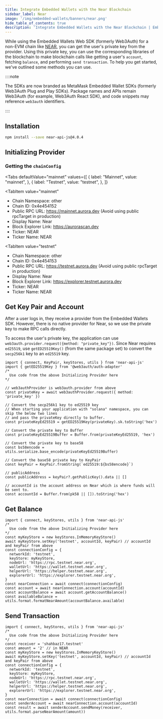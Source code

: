 ```yaml
---
title: Integrate Embedded Wallets with the Near Blockchain
sidebar_label: Near
image: '/img/embedded-wallets/banners/near.png'
hide_table_of_contents: true
description: 'Integrate Embedded Wallets with the Near Blockchain | Embedded Wallets'
---
```



While using the Embedded Wallets Web SDK (formerly Web3Auth) for a non-EVM chain like [NEAR](https://near.org/), you can get the user's private key from the provider. Using this private key, you can use the corresponding libraries of the blockchain to make blockchain calls like getting a user's `account`, fetching `balance`, and performing `send transaction`. To help you get started, we've outlined some methods you can use.

::::note

The SDKs are now branded as MetaMask Embedded Wallet SDKs (formerly Web3Auth Plug and Play SDKs). Package names and APIs remain Web3Auth (for example, Web3Auth React SDK), and code snippets may reference `web3auth` identifiers.

::::

## Installation

```bash npm2yarn
npm install --save near-api-js@4.0.4
```

## Initializing Provider

### Getting the `chainConfig`

<Tabs
 defaultValue="mainnet"
  values={[
    { label: "Mainnet", value: "mainnet", },
    { label: "Testnet", value: "testnet", },
  ]}
>
<TabItem
  value="mainnet"
>

- Chain Namespace: other
- Chain ID: 0x4e454152
- Public RPC URL: https://mainnet.aurora.dev (Avoid using public rpcTarget in production)
- Display Name: Near
- Block Explorer Link: https://aurorascan.dev
- Ticker: NEAR
- Ticker Name: NEAR

</TabItem>

<TabItem
  value="testnet"
>

- Chain Namespace: other
- Chain ID: 0x4e454153
- Public RPC URL: https://testnet.aurora.dev (Avoid using public rpcTarget in production)
- Display Name: Near
- Block Explorer Link: https://explorer.testnet.aurora.dev
- Ticker: NEAR
- Ticker Name: NEAR

</TabItem>
</Tabs>

## Get Key Pair and Account

After a user logs in, they receive a provider from the Embedded Wallets SDK. However, there is no native provider for Near, so we use the private key to make RPC calls directly.

To access the user's private key, the application can use `web3auth.provider.request({method: "private_key"})`. Since Near requires `ed25519`, use `getED25519Key()` (from the same package set) to convert the `secp256k1` key to an `ed25519` key.

```tsx
import { connect, KeyPair, keyStores, utils } from 'near-api-js'
import { getED25519Key } from '@web3auth/auth-adapter'
/*
  Use code from the above Initializing Provider here
*/

// web3authProvider is web3auth.provider from above
const privateKey = await web3authProvider.request({ method: 'private_key' })

// Convert the secp256k1 key to ed25519 key
// When starting your application with "solana" namespace, you can skip the below two lines
// and pass the privateKey directly to buffer.
const privateKeyEd25519 = getED25519Key(privateKey).sk.toString('hex')

// Convert the private key to Buffer
const privateKeyEd25519Buffer = Buffer.from(privateKeyEd25519, 'hex')

// Convert the private key to base58
const bs58encode = utils.serialize.base_encode(privateKeyEd25519Buffer)

// Convert the base58 private key to KeyPair
const keyPair = KeyPair.fromString(`ed25519:${bs58encode}`)

// publicAddress
const publicAddress = keyPair?.getPublicKey().data || []

// accountId is the account address on Near which is where funds will be sent to.
const accountId = Buffer.from(pk58 || []).toString('hex')
```

## Get Balance

```tsx
import { connect, keyStores, utils } from 'near-api-js'
/*
  Use code from the above Initializing Provider here
*/
const myKeyStore = new keyStores.InMemoryKeyStore()
await myKeyStore.setKey('testnet', accountId, keyPair) // accountId and keyPair from above
const connectionConfig = {
  networkId: 'testnet',
  keyStore: myKeyStore,
  nodeUrl: 'https://rpc.testnet.near.org',
  walletUrl: 'https://wallet.testnet.near.org',
  helperUrl: 'https://helper.testnet.near.org',
  explorerUrl: 'https://explorer.testnet.near.org',
}
const nearConnection = await connect(connectionConfig)
const account = await nearConnection.account(accountId)
const accountBalance = await account.getAccountBalance()
const availableBalance = utils.format.formatNearAmount(accountBalance.available)
```

## Send Transaction

```tsx
import { connect, keyStores, utils } from 'near-api-js'
/*
  Use code from the above Initializing Provider here
*/
const receiver = 'shahbaz17.testnet'
const amount = '2' // in NEAR
const myKeyStore = new keyStores.InMemoryKeyStore()
await myKeyStore.setKey('testnet', accountId, keyPair) // accountId and keyPair from above
const connectionConfig = {
  networkId: 'testnet',
  keyStore: myKeyStore,
  nodeUrl: 'https://rpc.testnet.near.org',
  walletUrl: 'https://wallet.testnet.near.org',
  helperUrl: 'https://helper.testnet.near.org',
  explorerUrl: 'https://explorer.testnet.near.org',
}
const nearConnection = await connect(connectionConfig)
const senderAccount = await nearConnection.account(accountId)
const result = await senderAccount.sendMoney(receiver, utils.format.parseNearAmount(amount))
```
